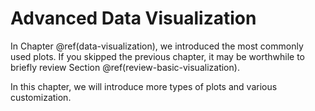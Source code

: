 # Advanced Data Visualization {#adv-visual}

In Chapter \@ref(data-visualization), we introduced the most commonly used plots. If you skipped the previous chapter, it may be worthwhile to briefly review Section \@ref(review-basic-visualization). 

In this chapter, we will introduce more types of plots and various customization.
